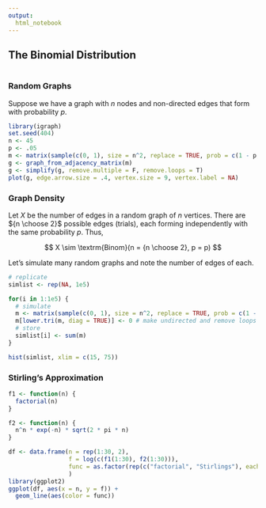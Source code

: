 ```yaml
---
output:
  html_notebook
---
```


## The Binomial Distribution

```r

```


### Random Graphs

Suppose we have a graph with $n$ nodes and non-directed edges that form with probability $p$.

```r
library(igraph)
set.seed(404)
n <- 45
p <- .05
m <- matrix(sample(c(0, 1), size = n^2, replace = TRUE, prob = c(1 - p, p)), ncol = n)
g <- graph_from_adjacency_matrix(m)
g <- simplify(g, remove.multiple = F, remove.loops = T) 
plot(g, edge.arrow.size = .4, vertex.size = 9, vertex.label = NA)
```

### Graph Density

Let $X$ be the number of edges in a random graph of $n$ vertices. There are ${n \choose 2}$ possible edges (trials), each forming independently with the same probability $p$. Thus,

$$
X \sim \textrm{Binom}(n = {n \choose 2}, p = p)
$$

Let's simulate many random graphs and note the number of edges of each.

```r
# replicate
simlist <- rep(NA, 1e5)

for(i in 1:1e5) {
  # simulate
  m <- matrix(sample(c(0, 1), size = n^2, replace = TRUE, prob = c(1 - p, p)), ncol = n)
  m[lower.tri(m, diag = TRUE)] <- 0 # make undirected and remove loops
  # store
  simlist[i] <- sum(m)
}

hist(simlist, xlim = c(15, 75))
```


### Stirling's Approximation

```r
f1 <- function(n) {
  factorial(n)
}

f2 <- function(n) {
  n^n * exp(-n) * sqrt(2 * pi * n)
}

df <- data.frame(n = rep(1:30, 2),
                 f = log(c(f1(1:30), f2(1:30))),
                 func = as.factor(rep(c("factorial", "Stirlings"), each = 30))
                 )
library(ggplot2)
ggplot(df, aes(x = n, y = f)) +
  geom_line(aes(color = func))
```


